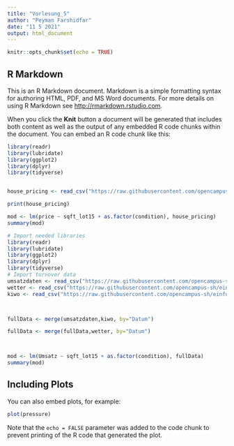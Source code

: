 ```yaml
---
title: "Vorlesung_5"
author: "Peyman Farshidfar"
date: "11 5 2021"
output: html_document
---
```


```r
knitr::opts_chunk$set(echo = TRUE)
```

## R Markdown

This is an R Markdown document. Markdown is a simple formatting syntax for authoring HTML, PDF, and MS Word documents. For more details on using R Markdown see <http://rmarkdown.rstudio.com>.

When you click the **Knit** button a document will be generated that includes both content as well as the output of any embedded R code chunks within the document. You can embed an R code chunk like this:

```r
library(readr)
library(lubridate)
library(ggplot2)
library(dplyr)
library(tidyverse)


house_pricing <- read_csv("https://raw.githubusercontent.com/opencampus-sh/einfuehrung-in-data-science-und-ml/main/house_pricing_data/house_pricing_train.csv")

print(house_pricing)

```


```r

mod <- lm(price ~ sqft_lot15 + as.factor(condition), house_pricing)
summary(mod)
```


```r
# Import needed libraries
library(readr)
library(lubridate)
library(ggplot2)
library(dplyr)
library(tidyverse)
# Import turnover data
umsatzdaten <- read_csv("https://raw.githubusercontent.com/opencampus-sh/einfuehrung-in-data-science-und-ml/main/umsatzdaten_gekuerzt.csv")
wetter <- read_csv("https://raw.githubusercontent.com/opencampus-sh/einfuehrung-in-data-science-und-ml/main/wetter.csv")
kiwo <- read_csv("https://raw.githubusercontent.com/opencampus-sh/einfuehrung-in-data-science-und-ml/main/kiwo.csv")



fullData <- merge(umsatzdaten,kiwo, by="Datum")

fullData <- merge(fullData,wetter, by="Datum")



mod <- lm(Umsatz ~ sqft_lot15 + as.factor(condition), fullData)
summary(mod)
```







## Including Plots

You can also embed plots, for example:

```r
plot(pressure)
```

Note that the `echo = FALSE` parameter was added to the code chunk to prevent printing of the R code that generated the plot.
